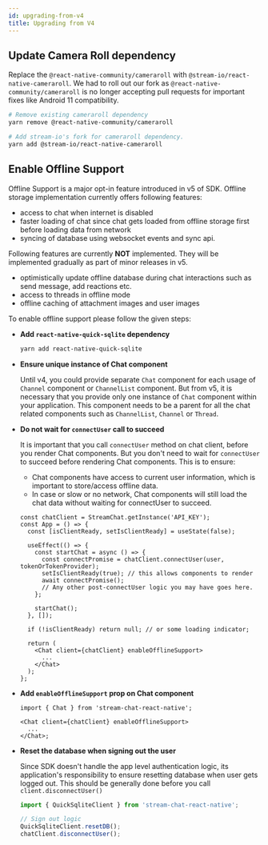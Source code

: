 ```yaml
---
id: upgrading-from-v4
title: Upgrading from V4
---
```



## Update Camera Roll dependency

Replace the `@react-native-community/cameraroll` with `@stream-io/react-native-cameraroll`. We had to roll out our fork as `@react-native-community/cameraroll` is no longer accepting pull requests for important fixes like Android 11 compatibility.

```bash
# Remove existing cameraroll dependency
yarn remove @react-native-community/cameraroll

# Add stream-io's fork for cameraroll dependency.
yarn add @stream-io/react-native-cameraroll
```

## Enable Offline Support

Offline Support is a major opt-in feature introduced in v5 of SDK.
Offline storage implementation currently offers following features:

- access to chat when internet is disabled
- faster loading of chat since chat gets loaded from offline storage first before loading data from network
- syncing of database using websocket events and sync api.

Following features are currently **NOT** implemented. They will be implemented gradually as part of minor releases in v5.

- optimistically update offline database during chat interactions such as send message, add reactions etc.
- access to threads in offline mode
- offline caching of attachment images and user images

To enable offline support please follow the given steps:

- **Add `react-native-quick-sqlite` dependency**

  ```bash
  yarn add react-native-quick-sqlite
  ```

- **Ensure unique instance of Chat component**

  Until v4, you could provide separate `Chat` component for each usage of `Channel` component or `ChannelList` component.
  But from v5, it is necessary that you provide only one instance of `Chat` component within your application.
  This component needs to be a parent for all the chat related components such as `ChannelList`, `Channel` or `Thread`.

- **Do not wait for `connectUser` call to succeed**

  It is important that you call `connectUser` method on chat client, before you render Chat components.
  But you don't need to wait for `connectUser` to succeed before rendering Chat components. This is to ensure:

  - Chat components have access to current user information, which is important to store/access offline data.
  - In case or slow or no network, Chat components will still load the chat data without waiting for connectUser to succeed.

  ```tsx {7,8,16}
  const chatClient = StreamChat.getInstance('API_KEY');
  const App = () => {
    const [isClientReady, setIsClientReady] = useState(false);

    useEffect(() => {
      const startChat = async () => {
        const connectPromise = chatClient.connectUser(user, tokenOrTokenProvider);
        setIsClientReady(true); // this allows components to render
        await connectPromise();
        // Any other post-connectUser logic you may have goes here.
      };

      startChat();
    }, []);

    if (!isClientReady) return null; // or some loading indicator;

    return (
      <Chat client={chatClient} enableOfflineSupport>
        ...
      </Chat>
    );
  };
  ```

- **Add `enableOfflineSupport` prop on Chat component**

  ```tsx
  import { Chat } from 'stream-chat-react-native';

  <Chat client={chatClient} enableOfflineSupport>
    ...
  </Chat>;
  ```

- **Reset the database when signing out the user**

  Since SDK doesn't handle the app level authentication logic, its application's responsibility
  to ensure resetting database when user gets logged out. This should be generally done before you
  call `client.disconnectUser()`

  ```jsx
  import { QuickSqliteClient } from 'stream-chat-react-native';

  // Sign out logic
  QuickSqliteClient.resetDB();
  chatClient.disconnectUser();
  ```
